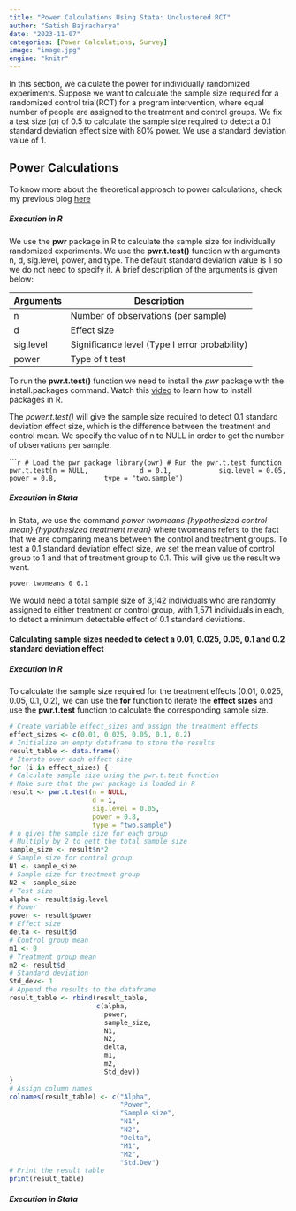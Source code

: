 ```yaml
---
title: "Power Calculations Using Stata: Unclustered RCT"
author: "Satish Bajracharya"
date: "2023-11-07"
categories: [Power Calculations, Survey]
image: "image.jpg"
engine: "knitr"
---
```


In this section, we calculate the power for individually randomized experiments. Suppose we want to calculate the sample size required for a randomized control trial(RCT) for a program intervention, where equal number of people are assigned to the treatment and control groups. We fix a test size ($\alpha$) of 0.5 to calculate the sample size required to detect a 0.1 standard deviation effect size with 80% power. We use a standard deviation value of 1.

::: callout-tip
## Power Calculations

To know more about the theoretical approach to power calculations, check my previous blog [here](https://vajra-satish.github.io/blogs/Power%20Calculations%20in%20RCT%20-%20Without%20Clusters%20(Theory)/)
:::

##### Execution in R

We use the **pwr** package in R to calculate the sample size for individually randomized experiments. We use the **pwr.t.test()** function with arguments n, d, sig.level, power, and type. The default standard deviation value is 1 so we do not need to specify it. A brief description of the arguments is given below:

| Arguments | Description                                   |
|-----------|-----------------------------------------------|
| n         | Number of observations (per sample)           |
| d         | Effect size                                   |
| sig.level | Significance level (Type I error probability) |
| power     | Type of t test                                |

To run the **pwr.t.test()** function we need to install the *pwr* package with the install.packages command. Watch this [video](https://www.youtube.com/watch?v=-wTcDqJWSzA) to learn how to install packages in R.

The *power.t.test()* will give the sample size required to detect 0.1 standard deviation effect size, which is the difference between the treatment and control mean. We specify the value of n to NULL in order to get the number of observations per sample.

``````r
# Load the pwr package
library(pwr)
# Run the pwr.t.test function
pwr.t.test(n = NULL, 
           d = 0.1,
           sig.level = 0.05,
           power = 0.8,
           type = "two.sample")
```

##### Execution in Stata

In Stata, we use the command *power twomeans {hypothesized control mean} {hypothesized treatment mean}* where twomeans refers to the fact that we are comparing means between the control and treatment groups. To test a 0.1 standard deviation effect size, we set the mean value of control group to 1 and that of treatment group to 0.1. This will give us the result we want.

```stata
power twomeans 0 0.1
```

We would need a total sample size of 3,142 individuals who are randomly assigned to either treatment or control group, with 1,571 individuals in each, to detect a minimum detectable effect of 0.1 standard deviations.

#### Calculating sample sizes needed to detect a 0.01, 0.025, 0.05, 0.1 and 0.2 standard deviation effect

##### Execution in R

To calculate the sample size required for the treatment effects (0.01, 0.025, 0.05, 0.1, 0.2), we can use the **for** function to iterate the **effect sizes** and use the **pwr.t.test** function to calculate the corresponding sample size. 

```r
# Create variable effect_sizes and assign the treatment effects
effect_sizes <- c(0.01, 0.025, 0.05, 0.1, 0.2)
# Initialize an empty dataframe to store the results
result_table <- data.frame()
# Iterate over each effect size
for (i in effect_sizes) {
# Calculate sample size using the pwr.t.test function
# Make sure that the pwr package is loaded in R
result <- pwr.t.test(n = NULL,
                     d = i, 
                     sig.level = 0.05,
                     power = 0.8,
                     type = "two.sample")
# n gives the sample size for each group
# Multiply by 2 to gett the total sample size
sample_size <- result$n*2
# Sample size for control group
N1 <- sample_size
# Sample size for treatment group
N2 <- sample_size
# Test size
alpha <- result$sig.level
# Power
power <- result$power
# Effect size
delta <- result$d
# Control group mean
m1 <- 0
# Treatment group mean
m2 <- result$d
# Standard deviation
Std_dev<- 1
# Append the results to the dataframe
result_table <- rbind(result_table,
                      c(alpha, 
                        power,
                        sample_size,
                        N1, 
                        N2, 
                        delta,
                        m1, 
                        m2, 
                        Std_dev))
}
# Assign column names
colnames(result_table) <- c("Alpha",
                            "Power",
                            "Sample size", 
                            "N1", 
                            "N2", 
                            "Delta", 
                            "M1", 
                            "M2", 
                            "Std.Dev")
# Print the result table
print(result_table)
```

##### Execution in Stata